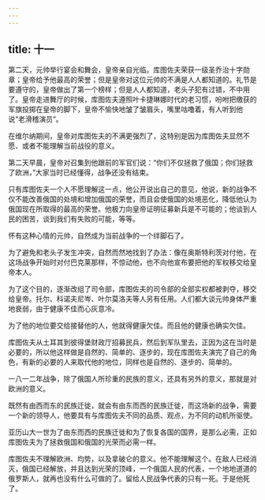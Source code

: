 ```yaml
---
---
---
```

title: 十一
---




第二天，元帅举行宴会和舞会，皇帝亲自光临。库图佐夫荣获一级圣乔治十字勋章；皇帝给予他最高的荣誉；但是皇帝对这位元帅的不满是人人都知道的。礼节是要遵守的，皇帝做出了第一个榜样；但是人人都知道，老头子犯有过错，不中用了。皇帝走进舞厅的时候，库图佐夫遵照叶卡捷琳娜时代的老习惯，吩咐把缴获的军旗投掷在皇帝的脚下，皇帝不愉快地皱了皱眉头，嘴里咕噜着，有人听到他说“老滑稽演员”。

在维尔纳期间，皇帝对库图佐夫的不满更强烈了，这特别是因为库图佐夫显然不愿、或者不能理解当前战役的意义。

第二天早晨，皇帝对召集到他跟前的军官们说：“你们不仅拯救了俄国；你们拯救了欧洲，”大家当时已经懂得，战争还没有结束。

只有库图佐夫一个人不愿理解这一点，他公开说出自己的意见，他说，新的战争不仅不能改善俄国的处境和增加俄国的荣誉，而且会使俄国的处境恶化，降低他认为俄国现在所取得的最高的荣誉。他极力向皇帝证明征募新兵是不可能的；他谈到人民的困苦，谈到我们有失败的可能，等等。

怀有这种心情的元帅，自然成为当前战争的一个绊脚石了。

为了避免和老头子发生冲突，自然而然地找到了办法：像在奥斯特利茨对付他，在这场战争开始时对付巴克莱那样，不惊动他，也不向他宣布要把他的军权移交给皇帝本人。

为了这个目的，逐渐改组了司令部，库图佐夫的司令部的全部实权都被剥夺，移交给皇帝。托尔、科诺夫尼岑、叶尔莫洛夫等人另有任用。人们都大谈元帅身体严重地衰弱，由于健康不佳而心灰意冷。

为了他的地位要交给接替他的人，他就得健康欠佳。而且他的健康也确实欠佳。

库图佐夫从土耳其到彼得堡财政厅招募民兵，然后到军队里去，正因为这在当时是必要的，所以他这样做是自然的、简单的、逐步的，现在库图佐夫演完了自己的角色，有新的必要的人来取代他的地位，同样也是自然的、逐步的、简单的。

一八一二年战争，除了俄国人所珍重的民族的意义，还具有另外的意义，那就是对欧洲的意义。

既然有由西而东的民族迁徙，就会有由东而西的民族迁徙，而这场新的战争，需要一个新的领导人，他要具有与库图佐夫不同的品质、观点，为不同的动机所驱使。

亚历山大一世为了由东而西的民族迁徙和为了恢复各国的国界，是那么必需，正如库图佐夫为了拯救俄国和俄国的光荣而必需一样。

库图佐夫不理解欧洲、均势，以及拿破仑的意义。他不能理解这个。在敌人已经消灭，俄国已经解放，并且达到光荣的顶峰，一个俄国人民的代表，一个地地道道的俄罗斯人，就再也没有什么可做的了。留给人民战争代表的只有一死。于是他死了。